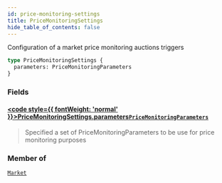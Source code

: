```yaml
---
id: price-monitoring-settings
title: PriceMonitoringSettings
hide_table_of_contents: false
---
```








Configuration of a market price monitoring auctions triggers

```graphql
type PriceMonitoringSettings {
  parameters: PriceMonitoringParameters
}
```


### Fields

#### [<code style={{ fontWeight: 'normal' }}>PriceMonitoringSettings.<b>parameters</b></code>](#)<Bullet />[`PriceMonitoringParameters`](/docs/testnet/graphql/objects/price-monitoring-parameters) <Badge class="secondary" text="object"/>
> Specified a set of PriceMonitoringParameters to be use for price monitoring purposes
> 



### Member of

[`Market`](/docs/testnet/graphql/objects/market)  <Badge class="secondary" text="object"/>



